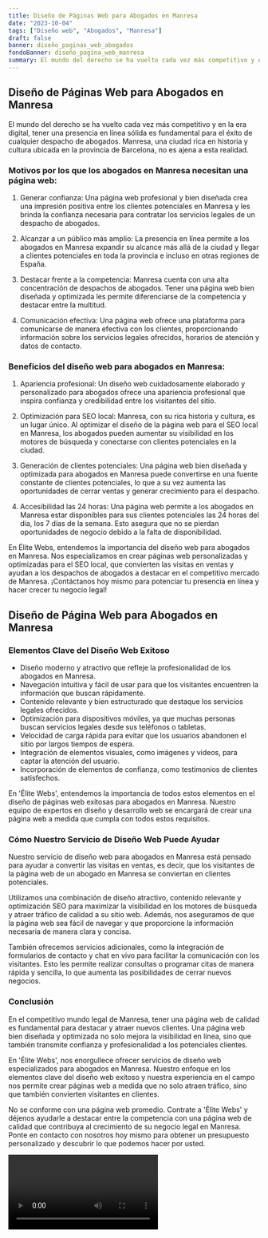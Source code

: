 ```yaml
---
title: Diseño de Páginas Web para Abogados en Manresa
date: "2023-10-04"
tags: ["Diseño web", "Abogados", "Manresa"]
draft: false
banner: diseño_paginas_web_abogados
fondoBanner: diseño_pagina_web_manresa
summary: El mundo del derecho se ha vuelto cada vez más competitivo y en la era digital, tener una presencia en línea sólida es fundamental para el éxito de cualquier despacho de abogados. Manresa, una ciudad rica en historia y cultura ubicada en la provincia de Barcelona, no es ajena a esta realidad.
---
```



## Diseño de Páginas Web para Abogados en Manresa

El mundo del derecho se ha vuelto cada vez más competitivo y en la era digital, tener una presencia en línea sólida es fundamental para el éxito de cualquier despacho de abogados. Manresa, una ciudad rica en historia y cultura ubicada en la provincia de Barcelona, no es ajena a esta realidad.

### Motivos por los que los abogados en Manresa necesitan una página web:

1. Generar confianza: Una página web profesional y bien diseñada crea una impresión positiva entre los clientes potenciales en Manresa y les brinda la confianza necesaria para contratar los servicios legales de un despacho de abogados.

2. Alcanzar a un público más amplio: La presencia en línea permite a los abogados en Manresa expandir su alcance más allá de la ciudad y llegar a clientes potenciales en toda la provincia e incluso en otras regiones de España.

3. Destacar frente a la competencia: Manresa cuenta con una alta concentración de despachos de abogados. Tener una página web bien diseñada y optimizada les permite diferenciarse de la competencia y destacar entre la multitud.

4. Comunicación efectiva: Una página web ofrece una plataforma para comunicarse de manera efectiva con los clientes, proporcionando información sobre los servicios legales ofrecidos, horarios de atención y datos de contacto.

### Beneficios del diseño web para abogados en Manresa:

1. Apariencia profesional: Un diseño web cuidadosamente elaborado y personalizado para abogados ofrece una apariencia profesional que inspira confianza y credibilidad entre los visitantes del sitio.

2. Optimización para SEO local: Manresa, con su rica historia y cultura, es un lugar único. Al optimizar el diseño de la página web para el SEO local en Manresa, los abogados pueden aumentar su visibilidad en los motores de búsqueda y conectarse con clientes potenciales en la ciudad.

3. Generación de clientes potenciales: Una página web bien diseñada y optimizada para abogados en Manresa puede convertirse en una fuente constante de clientes potenciales, lo que a su vez aumenta las oportunidades de cerrar ventas y generar crecimiento para el despacho.

4. Accesibilidad las 24 horas: Una página web permite a los abogados en Manresa estar disponibles para sus clientes potenciales las 24 horas del día, los 7 días de la semana. Esto asegura que no se pierdan oportunidades de negocio debido a la falta de disponibilidad.

En Élite Webs, entendemos la importancia del diseño web para abogados en Manresa. Nos especializamos en crear páginas web personalizadas y optimizadas para el SEO local, que convierten las visitas en ventas y ayudan a los despachos de abogados a destacar en el competitivo mercado de Manresa. ¡Contáctanos hoy mismo para potenciar tu presencia en línea y hacer crecer tu negocio legal!

<GifSeo />

<Cta />

## Diseño de Página Web para Abogados en Manresa

### Elementos Clave del Diseño Web Exitoso

- Diseño moderno y atractivo que refleje la profesionalidad de los abogados en Manresa.
- Navegación intuitiva y fácil de usar para que los visitantes encuentren la información que buscan rápidamente.
- Contenido relevante y bien estructurado que destaque los servicios legales ofrecidos.
- Optimización para dispositivos móviles, ya que muchas personas buscan servicios legales desde sus teléfonos o tabletas.
- Velocidad de carga rápida para evitar que los usuarios abandonen el sitio por largos tiempos de espera.
- Integración de elementos visuales, como imágenes y videos, para captar la atención del usuario.
- Incorporación de elementos de confianza, como testimonios de clientes satisfechos.

En 'Élite Webs', entendemos la importancia de todos estos elementos en el diseño de páginas web exitosas para abogados en Manresa. Nuestro equipo de expertos en diseño y desarrollo web se encargará de crear una página web a medida que cumpla con todos estos requisitos.

### Cómo Nuestro Servicio de Diseño Web Puede Ayudar

Nuestro servicio de diseño web para abogados en Manresa está pensado para ayudar a convertir las visitas en ventas, es decir, que los visitantes de la página web de un abogado en Manresa se conviertan en clientes potenciales.

Utilizamos una combinación de diseño atractivo, contenido relevante y optimización SEO para maximizar la visibilidad en los motores de búsqueda y atraer tráfico de calidad a su sitio web. Además, nos aseguramos de que la página web sea fácil de navegar y que proporcione la información necesaria de manera clara y concisa.

También ofrecemos servicios adicionales, como la integración de formularios de contacto y chat en vivo para facilitar la comunicación con los visitantes. Esto les permite realizar consultas o programar citas de manera rápida y sencilla, lo que aumenta las posibilidades de cerrar nuevos negocios.

### Conclusión

En el competitivo mundo legal de Manresa, tener una página web de calidad es fundamental para destacar y atraer nuevos clientes. Una página web bien diseñada y optimizada no solo mejora la visibilidad en línea, sino que también transmite confianza y profesionalidad a los potenciales clientes.

En 'Élite Webs', nos enorgullece ofrecer servicios de diseño web especializados para abogados en Manresa. Nuestro enfoque en los elementos clave del diseño web exitoso y nuestra experiencia en el campo nos permite crear páginas web a medida que no solo atraen tráfico, sino que también convierten visitantes en clientes.

No se conforme con una página web promedio. Contrate a 'Élite Webs' y déjenos ayudarle a destacar entre la competencia con una página web de calidad que contribuya al crecimiento de su negocio legal en Manresa. Ponte en contacto con nosotros hoy mismo para obtener un presupuesto personalizado y descubrir lo que podemos hacer por usted.

<Video />

<CtaBot job="Abogados" city="Manresa" />

<Gmaps query="Manresa+españa+maps" />
